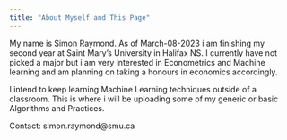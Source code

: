 ```yaml
---
title: "About Myself and This Page"
---
```


My name is Simon Raymond. As of March-08-2023 i am finishing my second year at Saint Mary's University in Halifax NS. I currently have not picked a major but i am very interested in Econometrics and Machine learning and am planning on taking a honours in economics accordingly.

I intend to keep learning Machine Learning techniques outside of a classroom. This is where i will be uploading some of my generic or basic Algorithms and Practices. 


Contact: simon.raymond@smu.ca


